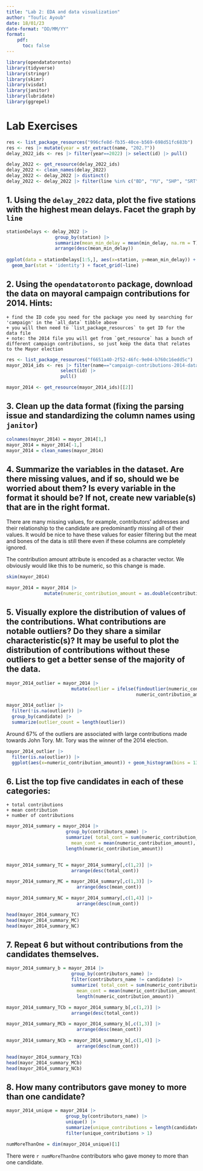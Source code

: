 ```yaml
---
title: "Lab 2: EDA and data visualization"
author: "Toufic Ayoub"
date: 18/01/23
date-format: "DD/MM/YY"
format: 
    pdf:
      toc: false
---
```



```r
library(opendatatoronto)
library(tidyverse)
library(stringr)
library(skimr)
library(visdat) 
library(janitor)
library(lubridate)
library(ggrepel)
```

# Lab Exercises

```r
res <- list_package_resources("996cfe8d-fb35-40ce-b569-698d51fc683b") 
res <- res |> mutate(year = str_extract(name, "202.?"))
delay_2022_ids <- res |> filter(year==2022) |> select(id) |> pull()

delay_2022 <- get_resource(delay_2022_ids)
delay_2022 <- clean_names(delay_2022)
delay_2022 <- delay_2022 |> distinct()
delay_2022 <- delay_2022 |> filter(line %in% c("BD", "YU", "SHP", "SRT"))
```

## 1. Using the `delay_2022` data, plot the five stations with the highest mean delays. Facet the graph by `line`

```r
stationDelays <- delay_2022 |>
                  group_by(station) |>
                  summarize(mean_min_delay = mean(min_delay, na.rm = T), line) |>
                  arrange(desc(mean_min_delay))
                  
ggplot(data = stationDelays[1:5,], aes(x=station, y=mean_min_delay)) + 
  geom_bar(stat = 'identity') + facet_grid(~line) 

```

## 2. Using the `opendatatoronto` package, download the data on mayoral campaign contributions for 2014. Hints:
    + find the ID code you need for the package you need by searching for 'campaign' in the `all_data` tibble above
    + you will then need to `list_package_resources` to get ID for the data file
    + note: the 2014 file you will get from `get_resource` has a bunch of different campaign contributions, so just keep the data that relates to the Mayor election
  
  
```r
res <- list_package_resources("f6651a40-2f52-46fc-9e04-b760c16edd5c")
mayor_2014_ids <- res |> filter(name=="campaign-contributions-2014-data") |> 
                    select(id) |> 
                    pull()

mayor_2014 <- get_resource(mayor_2014_ids)[[2]]
```
    
## 3. Clean up the data format (fixing the parsing issue and standardizing the column names using `janitor`)

```r
colnames(mayor_2014) = mayor_2014[1,]
mayor_2014 = mayor_2014[-1,]
mayor_2014 = clean_names(mayor_2014)
```

## 4. Summarize the variables in the dataset. Are there missing values, and if so, should we be worried about them? Is every variable in the format it should be? If not, create new variable(s) that are in the right format.


There are many missing values, for example, contributors' addresses and their relationship to the candidate are predominantly missing all of their values. It would be nice to have these values for easier filtering but the meat and bones of the data is still there even if these columns are completely ignored.


The contribution amount attribute is encoded as a character vector. We obviously would like this to be numeric, so this change is made. 

```r
skim(mayor_2014)

mayor_2014 = mayor_2014 |>
              mutate(numeric_contribution_amount = as.double(contribution_amount))
```


## 5. Visually explore the distribution of values of the contributions. What contributions are notable outliers? Do they share a similar characteristic(s)? It may be useful to plot the distribution of contributions without these outliers to get a better sense of the majority of the data. 

```r
mayor_2014_outlier = mayor_2014 |> 
                        mutate(outlier = ifelse(findoutlier(numeric_contribution_amount),
                                                numeric_contribution_amount, NA))
```

```r
mayor_2014_outlier |>
  filter(!is.na(outlier)) |>
  group_by(candidate) |>
  summarize(outlier_count = length(outlier))
```

Around 67% of the outliers are associated with large contributions made towards John Tory. Mr. Tory was the winner of the 2014 election. 

```r
mayor_2014_outlier |> 
  filter(is.na(outlier)) |>
  ggplot(aes(x=numeric_contribution_amount)) + geom_histogram(bins = 13)
```


## 6. List the top five candidates in each of these categories:
    + total contributions
    + mean contribution
    + number of contributions
    
```r
mayor_2014_summary = mayor_2014 |>
                      group_by(contributors_name) |>
                      summarize( total_cont = sum(numeric_contribution_amount), 
                        mean_cont = mean(numeric_contribution_amount), num_cont = 
                      length(numeric_contribution_amount))


mayor_2014_summary_TC = mayor_2014_summary[,c(1,2)] |>
                        arrange(desc(total_cont))

mayor_2014_summary_MC = mayor_2014_summary[,c(1,3)] |>
                          arrange(desc(mean_cont))

mayor_2014_summary_NC = mayor_2014_summary[,c(1,4)] |>
                          arrange(desc(num_cont))
```
```r
head(mayor_2014_summary_TC)
head(mayor_2014_summary_MC)
head(mayor_2014_summary_NC)
```

    
## 7. Repeat 6 but without contributions from the candidates themselves.

```r
mayor_2014_summary_b = mayor_2014 |> 
                        group_by(contributors_name) |>
                        filter(contributors_name != candidate) |>
                        summarize( total_cont = sum(numeric_contribution_amount), 
                          mean_cont = mean(numeric_contribution_amount), num_cont =
                          length(numeric_contribution_amount))

mayor_2014_summary_TCb = mayor_2014_summary_b[,c(1,2)] |>
                        arrange(desc(total_cont))

mayor_2014_summary_MCb = mayor_2014_summary_b[,c(1,3)] |>
                          arrange(desc(mean_cont))

mayor_2014_summary_NCb = mayor_2014_summary_b[,c(1,4)] |>
                          arrange(desc(num_cont))
```
```r
head(mayor_2014_summary_TCb)
head(mayor_2014_summary_MCb)
head(mayor_2014_summary_NCb)
```


## 8. How many contributors gave money to more than one candidate? 

```r
mayor_2014_unique = mayor_2014 |>
                      group_by(contributors_name) |>
                      unique() |>
                      summarize(unique_contributions = length(candidate)) |>
                      filter(unique_contributions > 1)

numMoreThanOne = dim(mayor_2014_unique)[1]
```

There were `r numMoreThanOne` contributors who gave money to more than one candidate.
